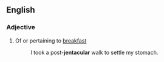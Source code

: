 {{rfe}}
==English==

===Adjective===
{{en-adj}}

# Of or pertaining to [[breakfast]]
#: I took a post-'''jentacular''' walk to settle my stomach.